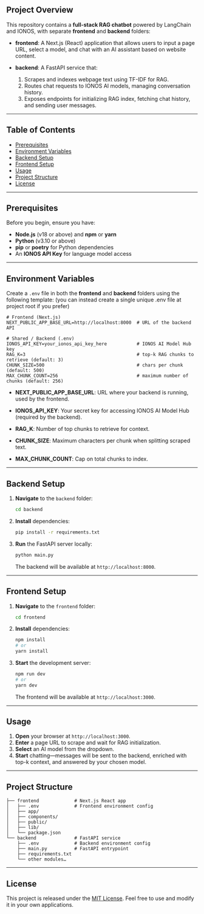 ## Project Overview

This repository contains a **full-stack RAG chatbot** powered by LangChain and IONOS, with separate **frontend** and **backend** folders:

- **frontend**: A Next.js (React) application that allows users to input a page URL, select a model, and chat with an AI assistant based on website content.
- **backend**: A FastAPI service that:

  1. Scrapes and indexes webpage text using TF-IDF for RAG.
  2. Routes chat requests to IONOS AI models, managing conversation history.
  3. Exposes endpoints for initializing RAG index, fetching chat history, and sending user messages.

---

## Table of Contents

- [Prerequisites](#prerequisites)
- [Environment Variables](#environment-variables)
- [Backend Setup](#backend-setup)
- [Frontend Setup](#frontend-setup)
- [Usage](#usage)
- [Project Structure](#project-structure)
- [License](#license)

---

## Prerequisites

Before you begin, ensure you have:

- **Node.js** (v18 or above) and **npm** or **yarn**
- **Python** (v3.10 or above)
- **pip** or **poetry** for Python dependencies
- An **IONOS API Key** for language model access

---

## Environment Variables

Create a `.env` file in both the **frontend** and **backend** folders using the following template:
(you can instead create a single unique .env file at project root if you prefer)

```dotenv
# Frontend (Next.js)
NEXT_PUBLIC_APP_BASE_URL=http://localhost:8000  # URL of the backend API

# Shared / Backend (.env)
IONOS_API_KEY=your_ionos_api_key_here           # IONOS AI Model Hub key
RAG_K=3                                         # top-k RAG chunks to retrieve (default: 3)
CHUNK_SIZE=500                                  # chars per chunk (default: 500)
MAX_CHUNK_COUNT=256                             # maximum number of chunks (default: 256)
```

- **NEXT_PUBLIC_APP_BASE_URL**: URL where your backend is running, used by the frontend.

- **IONOS_API_KEY**: Your secret key for accessing IONOS AI Model Hub (required by the backend).
- **RAG_K**: Number of top chunks to retrieve for context.
- **CHUNK_SIZE**: Maximum characters per chunk when splitting scraped text.
- **MAX_CHUNK_COUNT**: Cap on total chunks to index.

---

## Backend Setup

1. **Navigate** to the `backend` folder:

   ```bash
   cd backend
   ```

2. **Install** dependencies:

   ```bash
   pip install -r requirements.txt
   ```

3. **Run** the FastAPI server locally:

   ```bash
   python main.py
   ```

   The backend will be available at `http://localhost:8000`.

---

## Frontend Setup

1. **Navigate** to the `frontend` folder:

   ```bash
   cd frontend
   ```

2. **Install** dependencies:

   ```bash
   npm install
   # or
   yarn install
   ```

3. **Start** the development server:

   ```bash
   npm run dev
   # or
   yarn dev
   ```

   The frontend will be available at `http://localhost:3000`.

---

## Usage

1. **Open** your browser at `http://localhost:3000`.
2. **Enter** a page URL to scrape and wait for RAG initialization.
3. **Select** an AI model from the dropdown.
4. **Start** chatting—messages will be sent to the backend, enriched with top-k context, and answered by your chosen model.

---

## Project Structure

```
├── frontend             # Next.js React app
│   ├── .env             # Frontend environment config
│   ├── app/
│   ├── components/
│   ├── public/
│   ├── lib/
│   └── package.json
└── backend              # FastAPI service
    ├── .env             # Backend environment config
    ├── main.py          # FastAPI entrypoint
    ├── requirements.txt
    └── other modules…
```

---

## License

This project is released under the [MIT License](LICENSE). Feel free to use and modify it in your own applications.
